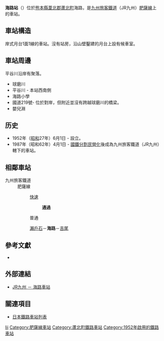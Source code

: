 {{noteTA
|T=zh-tw:海路車站;zh-hk:海路站;zh-cn:海路站;
|1=zh-tw:海路車站;zh-hk:海路站;zh-cn:海路站;}}
{{日本車站資訊
|公司色 = red
|文字色 = 
|站名 = 海路站
|圖片 = Kaiji Station.JPG
|pxl = 
|圖片說明 = 月臺與[[球磨川|球磨川]]
|日文原名 = 海路
|平假名 = かいじ
|羅馬拼音 = Kaiji
|副站名 = 
|所屬公司 = [[九州旅客鐵道|九州旅客鐵道]]（JR九州）
|所屬路線 = [[肥薩線|肥薩線]]
|前一站 = [[瀨戶石站|瀨戶石]]
|前一站距離 = 3.9
|後一站距離 = 3.2
|後一站 =  [[吉尾站|吉尾]]
|距離 = 23.5
|起點站 = [[八代站|八代]]
|電報略號 = カチ
|車站編號 = 
|所在地 = [[熊本縣|熊本縣]][[葦北郡|葦北郡]][[蘆北町|蘆北町]]大字海路1589
|車站構造 = 地面站
|月台配置 = 1面1線
|啟用年月日 = 1953年6月1日
|廢站年月日 = 
|乘客人數 = 
|上下車人次 = 
|統計年度 = 
|轉車 = 
|備註 = [[無人站|無人站]]
|全寬備註 = 
}}
'''海路站'''（{{jpn|j=海路駅|kyu=|hg=かいじえき|hgt=|rm=Kaiji eki|f=y}}）位於[[熊本縣|熊本縣]][[葦北郡|葦北郡]][[蘆北町|蘆北町]]海路，是[[九州旅客鐵道|九州旅客鐵道]]（JR九州）[[肥薩線|肥薩線]]上的車站。

== 車站構造 ==
岸式月台1面1線的車站。沒有站房，沿山壁鑿建的月台上設有候車室。

== 車站周邊 ==
平谷川沿岸有聚落。

*球磨川
*平谷川 - 本站西南側
*海路小學
*國道219號- 位於對岸，但附近並沒有跨越球磨川的橋梁。
*嬰兒淵

==历史==
*1952年（[[昭和|昭和]]27年）6月1日 - 設立。
*1987年（昭和62年）4月1日 - [[國鐵分割民營化|國鐵分割民營化]]後成為九州旅客鐵道（JR九州）轄下的車站。


== 相鄰車站 ==
; 九州旅客鐵道
: 肥薩線
:: {{Color|#faf|■}}[[肥薩線#快速列車|快速]]
::: '''通過'''
:: {{Color|black|■}}普通
:: [[瀨戶石站|瀨戶石]]－'''海路'''－[[吉尾站|吉尾]]

==參考文獻==
*{{cite book
  | author = 今尾惠介
  | title = {{lang|ja|日本鉄道旅行地図帳 12号・九州}}
  | publisher = 新潮社
  | series = {{lang|ja|日本鉄道旅行地図帳}}
  | year = 2008
  | isbn = 978-4-10-790030-2
}}

==外部連結==
* [http://www.jrkyushu.co.jp/railway/station/1191487_1601.html JR九州 － 海路車站] {{Wayback|url=http://www.jrkyushu.co.jp/railway/station/1191487_1601.html |date=20181212012617 }}{{ja}}

==關連項目==
* [[日本鐵路車站列表|日本鐵路車站列表]]

{{肥薩線}}
{{DEFAULTSORT:Kaiji}}
[[Category:日本鐵路車站_Ka|Iji]]
[[Category:肥薩線車站|Category:肥薩線車站]]
[[Category:蘆北町鐵路車站|Category:蘆北町鐵路車站]]
[[Category:1952年啟用的鐵路車站|Category:1952年啟用的鐵路車站]]